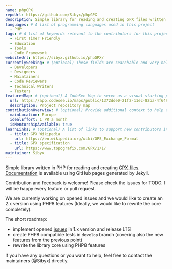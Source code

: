 ```yaml
---
name: phpGPX
repoUrl: https://github.com/Sibyx/phpGPX
description: Simple library for reading and creating GPX files written in PHP.
languages: # A list of programming languages used in this project
  - PHP
tags: # A list of keywords relevant to the contributors for this project
  - First Timer Friendly
  - Education
  - Tools
  - Code Framework
websiteUrl: https://sibyx.github.io/phpGPX/
currentlySeeking: # (optional) These fields are searchable and very helpful for contributors to match well with your project
  - Developers
  - Designers
  - Maintainers
  - Code Reviewers
  - Technical Writers
  - Testers
featuredMap: # (optional) A CodeSee Map to serve as a visual starting point for contributors
  url: https://app.codesee.io/maps/public/1372dde0-21f2-11ec-82ba-4f649219975d
  description: Project repository map
contributionOverview: # (optional) Provide additional context to help contributors match well with your project
  mainLocation: Europe
  idealEffort: 1 PR a month
  isMentorshipAvailable: true
learnLinks: # (optional) A list of links to support new contributors in learning about your project and tech stack and culture / community
  - title: GPX Wikipedia
    url: https://en.wikipedia.org/wiki/GPS_Exchange_Format
  - title: GPX specification
    url: https://www.topografix.com/GPX/1/1/
maintainer: Sibyx
---
```


<!-- Divide your content into sections using our handy shortcodes. Each section is optional -->

<Overview>

Simple library written in PHP for reading and creating [GPX files](https://en.wikipedia.org/wiki/GPS_Exchange_Format).
[Documentation](https://sibyx.github.io/phpGPX/) is available using GitHub pages generated by Jekyll.

</Overview>

<Contributing>

Contribution and feedback is welcome! Please check the issues for TODO. I will be happy every feature or pull request.

We are currently working on opened issues and we would like to create an 2.x version using PHP8 features (Ideally, we
would like to rewrite the core completely).

The short roadmap:

- implement opened [issues](https://github.com/Sibyx/phpGPX/issues) in 1.x version and release LTS
- create PHP8 compatible tests in `develop` branch (covering also the new features from the previous point)
- rewrite the library core using PHP8 features

If you have any questions or you want to help, feel free to contact the maintainers (@Sibyx) directly.

</Contributing>
